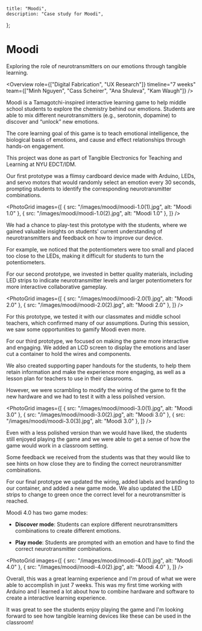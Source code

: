 	title: "Moodi",
	description: "Case study for Moodi",
};

# Moodi

Exploring the role of neurotransmitters on our emotions through tangible learning.

<WideImage src="/images/moodi/moodi-cover.jpg" alt="Moodi cover image" />

<Overview
	role={["Digital Fabrication", "UX Research"]}
	timeline="7 weeks"
	team={["Minh Nguyen", "Cass Scheirer", "Ana Shuleva", "Kam Waugh"]}
/>

<SectionHeader subtitle="Context" title="What is Moodi?" />

Moodi is a Tamagotchi-inspired interactive learning game to help middle school students to explore the chemistry behind our emotions. Students are able to mix different neurotransmitters (e.g., serotonin, dopamine) to discover and “unlock” new emotions.

The core learning goal of this game is to teach emotional intelligence, the biological basis of emotions, and cause and effect relationships through hands-on engagement.

This project was done as part of Tangible Electronics for Teaching and Learning at NYU EDCT/IDM.

<Callout
	subtitle="Problem"
	description="Students lack interactive learning in the classroom, yet tangible learning has proven to help students better grasp different concepts."
	title="How might we help middle school students better conceptualize and regulate emotions with tangible learning electronics?"
/>

<SectionHeader subtitle="Moodi 1.0" title="First prototypes and playtesting" />

Our first prototype was a flimsy cardboard device made with Arduino, LEDs, and servo motors that would randomly select an emotion every 30 seconds, prompting students to identify the corresponding neurotransmitter combinations.

<PhotoGrid
	images={[
		{ src: "/images/moodi/moodi-1.0(1).jpg", alt: "Moodi 1.0" },
		{ src: "/images/moodi/moodi-1.0(2).jpg", alt: "Moodi 1.0" },
	]}
/>

We had a chance to play-test this prototype with the students, where we gained valuable insights on students' current understanding of neurotransmitters and feedback on how to improve our device.

For example, we noticed that the potentiometers were too small and placed too close to the LEDs, making it difficult for students to turn the potentiometers.

<SectionHeader
	subtitle="Moodi 2.0"
	title="How can we make our tangible learning device more interactive?"
/>

For our second prototype, we invested in better quality materials, including LED strips to indicate neurotransmitter levels and larger potentiometers for more interactive collaborative gameplay.

<PhotoGrid
	images={[
		{ src: "/images/moodi/moodi-2.0(1).jpg", alt: "Moodi 2.0" },
		{ src: "/images/moodi/moodi-2.0(2).jpg", alt: "Moodi 2.0" },
	]}
/>

For this prototype, we tested it with our classmates and middle school teachers, which confirmed many of our assumptions. During this session, we saw some opportunities to gamify Moodi even more.

<SectionHeader subtitle="Moodi 3.0" title="Final playtesting session" />

For our third prototype, we focused on making the game more interactive and engaging. We added an LCD screen to display the emotions and laser cut a container to hold the wires and components.

We also created supporting paper handouts for the students, to help them retain information and make the experience more engaging, as well as a lesson plan for teachers to use in their classrooms.

However, we were scrambling to modify the wiring of the game to fit the new hardware and we had to test it with a less polished version.

<PhotoGrid
	images={[
		{ src: "/images/moodi/moodi-3.0(1).jpg", alt: "Moodi 3.0" },
		{ src: "/images/moodi/moodi-3.0(2).jpg", alt: "Moodi 3.0" },
		{ src: "/images/moodi/moodi-3.0(3).jpg", alt: "Moodi 3.0" },
	]}
/>

Even with a less polished version than we would have liked, the students still enjoyed playing the game and we were able to get a sense of how the game would work in a classroom setting.

Some feedback we received from the students was that they would like to see hints on how close they are to finding the correct neurotransmitter combinations.

<SectionHeader subtitle="Moodi 4.0" title="Finishing touches!" />

For our final prototype we updated the wiring, added labels and branding to our container, and added a new game mode. We also updated the LED strips to change to green once the correct level for a neurotransmitter is reached.

Moodi 4.0 has two game modes:

- **Discover mode**: Students can explore different neurotransmitters combinations to create different emotions.

- **Play mode**: Students are prompted with an emotion and have to find the correct neurotransmitter combinations.

<PhotoGrid
	images={[
		{ src: "/images/moodi/moodi-4.0(1).jpg", alt: "Moodi 4.0" },
		{ src: "/images/moodi/moodi-4.0(2).jpg", alt: "Moodi 4.0" },
	]}
/>

Overall, this was a great learning experience and I'm proud of what we were able to accomplish in just 7 weeks. This was my first time working with Arduino and I learned a lot about how to combine hardware and software to create a interactive learning experience.

It was great to see the students enjoy playing the game and I'm looking forward to see how tangible learning devices like these can be used in the classroom!
